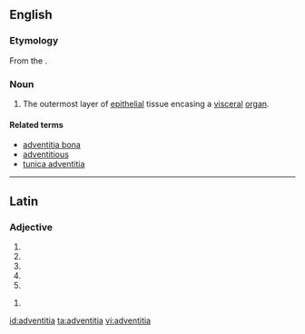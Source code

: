 ==English==

===Etymology===

From the {{etyl|la|en}} {{term|lang=la|adventitius||extraneous}}.

===Noun===
{{en-noun|-}}
{{wikipedia}}

# {{context|anatomy|histology|lang=en}} The outermost layer of [[epithelial]] tissue encasing a [[visceral]] [[organ]].

====Related terms====
* [[adventitia bona]]
* [[adventitious]]
* [[tunica adventitia]]

----

==Latin==

===Adjective===
{{la-adj-form|adventītia}}

# {{inflection of|adventitius|adventītius|nom|f|s|lang=la}}
# {{inflection of|adventitius|adventītius|nom|n|p|lang=la}}
# {{inflection of|adventitius|adventītius|acc|n|p|lang=la}}
# {{inflection of|adventitius|adventītius|voc|f|s|lang=la}}
# {{inflection of|adventitius|adventītius|voc|n|p|lang=la}}

{{la-adj-form|adventītiā}}

# {{inflection of|adventitius|adventītius|abl|f|s|lang=la}}

[[id:adventitia]]
[[ta:adventitia]]
[[vi:adventitia]]